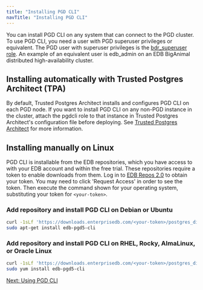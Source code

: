 ```yaml
---
title: "Installing PGD CLI"
navTitle: "Installing PGD CLI"
---
```


You can install PGD CLI on any system that can connect to the PGD cluster. To use PGD CLI, you need a user with PGD superuser privileges or equivalent. The PGD user with superuser privileges is the [bdr_superuser role](../security). An example of an equivalent user is edb_admin on an EDB BigAnimal distributed high-availability cluster.

## Installing automatically with Trusted Postgres Architect (TPA)

By default, Trusted Postgres Architect installs and configures PGD CLI on each PGD node. If you want to install PGD CLI on any non-PGD instance in the cluster, attach the pgdcli role to that instance in Trusted Postgres Architect's configuration file before deploying. See [Trusted Postgres Architect](/tpa/latest/) for more information.

## Installing manually on Linux

PGD CLI is installable from the EDB repositories, which you have access to with your EDB account and within the free trial. These repositories require a token to enable downloads from them. Log in to [EDB Repos 2.0](https://www.enterprisedb.com/repos-downloads) to obtain your token. You may need to click 'Request Access' in order to see the token. Then execute the command shown for your operating system, substituting
your token for `<your-token>`. 

### Add repository and install PGD CLI on Debian or Ubuntu

```bash
curl -1sLf 'https://downloads.enterprisedb.com/<your-token>/postgres_distributed/setup.deb.sh' | sudo -E bash
sudo apt-get install edb-pgd5-cli
```

### Add repository and install PGD CLI on RHEL, Rocky, AlmaLinux, or Oracle Linux

```bash
curl -1sLf 'https://downloads.enterprisedb.com/<your-token>/postgres_distributed/setup.rpm.sh' | sudo -E bash
sudo yum install edb-pgd5-cli
```

[Next: Using PGD CLI](using_cli)
